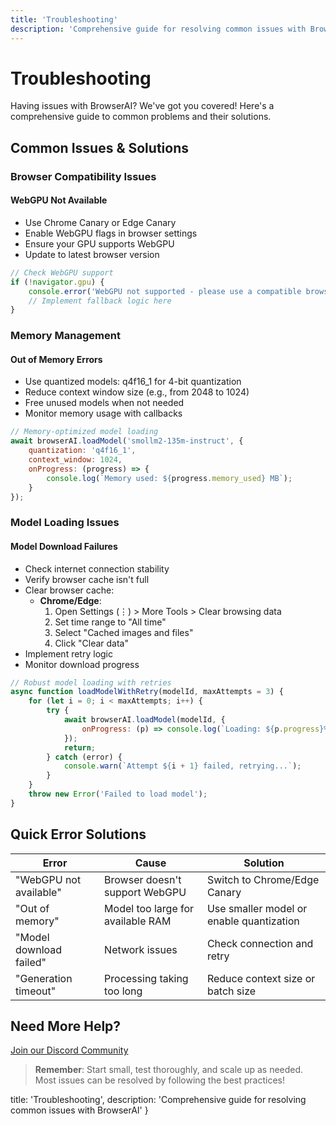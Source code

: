 ```yaml
---
title: 'Troubleshooting'
description: 'Comprehensive guide for resolving common issues with BrowserAI'
---
```


# Troubleshooting

Having issues with BrowserAI? We've got you covered! Here's a comprehensive guide to common problems and their solutions.

## Common Issues & Solutions

### Browser Compatibility Issues

#### WebGPU Not Available
- Use Chrome Canary or Edge Canary
- Enable WebGPU flags in browser settings
- Ensure your GPU supports WebGPU
- Update to latest browser version

```javascript copy
// Check WebGPU support
if (!navigator.gpu) {
    console.error('WebGPU not supported - please use a compatible browser');
    // Implement fallback logic here
}
```

### Memory Management

#### Out of Memory Errors
- Use quantized models: q4f16_1 for 4-bit quantization
- Reduce context window size (e.g., from 2048 to 1024)
- Free unused models when not needed
- Monitor memory usage with callbacks

```javascript copy
// Memory-optimized model loading
await browserAI.loadModel('smollm2-135m-instruct', {
    quantization: 'q4f16_1',
    context_window: 1024,
    onProgress: (progress) => {
        console.log(`Memory used: ${progress.memory_used} MB`);
    }
});
```

### Model Loading Issues

#### Model Download Failures
- Check internet connection stability
- Verify browser cache isn't full
- Clear browser cache:
  - **Chrome/Edge**: 
    1. Open Settings (⋮) > More Tools > Clear browsing data
    2. Set time range to "All time"
    3. Select "Cached images and files"
    4. Click "Clear data"
- Implement retry logic
- Monitor download progress

```javascript copy
// Robust model loading with retries
async function loadModelWithRetry(modelId, maxAttempts = 3) {
    for (let i = 0; i < maxAttempts; i++) {
        try {
            await browserAI.loadModel(modelId, {
                onProgress: (p) => console.log(`Loading: ${p.progress}%`)      
            });
            return;
        } catch (error) {
            console.warn(`Attempt ${i + 1} failed, retrying...`);
        }
    }
    throw new Error('Failed to load model');
}
```

## Quick Error Solutions

| Error | Cause | Solution |
|-------|-------|----------|
| "WebGPU not available" | Browser doesn't support WebGPU | Switch to Chrome/Edge Canary |
| "Out of memory" | Model too large for available RAM | Use smaller model or enable quantization |
| "Model download failed" | Network issues | Check connection and retry |
| "Generation timeout" | Processing taking too long | Reduce context size or batch size |

## Need More Help?

[Join our Discord Community](#)

> **Remember**: Start small, test thoroughly, and scale up as needed. Most issues can be resolved by following the best practices!

  title: 'Troubleshooting',
  description: 'Comprehensive guide for resolving common issues with BrowserAI'
}